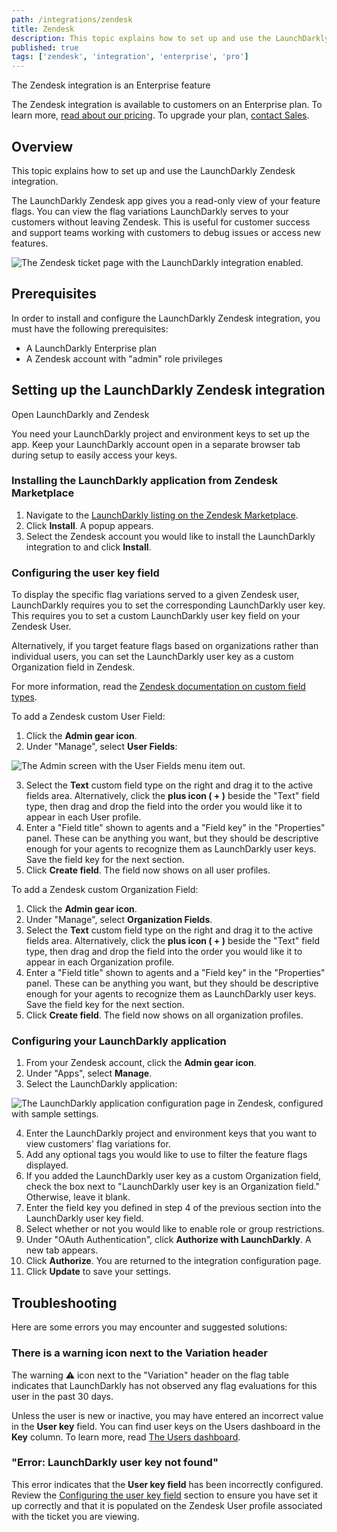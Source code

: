 ```yaml
---
path: /integrations/zendesk
title: Zendesk
description: This topic explains how to set up and use the LaunchDarkly Zendesk integration.
published: true
tags: ['zendesk', 'integration', 'enterprise', 'pro']
---
```


<Callout intent="primary">
<CalloutTitle>The Zendesk integration is an Enterprise feature</CalloutTitle>
<CalloutDescription>

The Zendesk integration is available to customers on an Enterprise plan. To learn more, [read about our pricing](https://launchdarkly.com/pricing/). To upgrade your plan, [contact Sales](https://launchdarkly.com/contact-sales/).

</CalloutDescription>
</Callout>

## Overview

This topic explains how to set up and use the LaunchDarkly Zendesk integration.

The LaunchDarkly Zendesk app gives you a read-only view of your feature flags. You can view the flag variations LaunchDarkly serves to your customers without leaving Zendesk. This is useful for customer success and support teams working with customers to debug issues or access new features.

![The Zendesk ticket page with the LaunchDarkly integration enabled.](zendesk-ticket-sidebar.png)

## Prerequisites

In order to install and configure the LaunchDarkly Zendesk integration, you must have the following prerequisites:

* A LaunchDarkly Enterprise plan
* A Zendesk account with "admin" role privileges

## Setting up the LaunchDarkly Zendesk integration

<Callout intent="info">
<CalloutTitle>Open LaunchDarkly and Zendesk</CalloutTitle>
<CalloutDescription>

You need your LaunchDarkly project and environment keys to set up the app. Keep your LaunchDarkly account open in a separate browser tab during setup to easily access your keys.

</CalloutDescription>
</Callout>

### Installing the LaunchDarkly application from Zendesk Marketplace

1. Navigate to the [LaunchDarkly listing on the Zendesk Marketplace](https://www.zendesk.com/marketplace/apps/support/474556/launchdarkly).
2. Click **Install**. A popup appears.
3. Select the Zendesk account you would like to install the LaunchDarkly integration to and click **Install**.

### Configuring the user key field

To display the specific flag variations served to a given Zendesk user, LaunchDarkly requires you to set the corresponding LaunchDarkly user key. This requires you to set a custom LaunchDarkly user key field on your Zendesk User.

Alternatively, if you target feature flags based on organizations rather than individual users, you can set the LaunchDarkly user key as a custom Organization field in Zendesk.

For more information, read the [Zendesk documentation on custom field types](https://support.zendesk.com/hc/en-us/articles/203661866-About-custom-field-types).

To add a Zendesk custom User Field:

1. Click the **Admin gear icon**.
2. Under "Manage", select **User Fields**:

![The Admin screen with the User Fields menu item out.](zendesk-manage-user-fields-callout.png)

3. Select the **Text** custom field type on the right and drag it to the active fields area. Alternatively, click the **plus icon ( + )** beside the "Text" field type, then drag and drop the field into the order you would like it to appear in each User profile.
4. Enter a "Field title" shown to agents and a "Field key" in the "Properties" panel. These can be anything you want, but they should be descriptive enough for your agents to recognize them as LaunchDarkly user keys. Save the field key for the next section.
5. Click **Create field**. The field now shows on all user profiles.

To add a Zendesk custom Organization Field:

1. Click the **Admin gear icon**.
2. Under "Manage", select **Organization Fields**.
3. Select the **Text** custom field type on the right and drag it to the active fields area. Alternatively, click the **plus icon ( + )** beside the "Text" field type, then drag and drop the field into the order you would like it to appear in each Organization profile.
4. Enter a "Field title" shown to agents and a "Field key" in the "Properties" panel. These can be anything you want, but they should be descriptive enough for your agents to recognize them as LaunchDarkly user keys. Save the field key for the next section.
5. Click **Create field**. The field now shows on all organization profiles.

### Configuring your LaunchDarkly application

1. From your Zendesk account, click the **Admin gear icon**.
2. Under "Apps", select **Manage**.
3. Select the LaunchDarkly application:

![The LaunchDarkly application configuration page in Zendesk, configured with sample settings.](zendesk-app-configuration.png)

4. Enter the LaunchDarkly project and environment keys that you want to view customers' flag variations for.
5. Add any optional tags you would like to use to filter the feature flags displayed.
6. If you added the LaunchDarkly user key as a custom Organization field, check the box next to "LaunchDarkly user key is an Organization field." Otherwise, leave it blank.
7. Enter the field key you defined in step 4 of the previous section into the LaunchDarkly user key field.
8. Select whether or not you would like to enable role or group restrictions.
9. Under "OAuth Authentication", click **Authorize with LaunchDarkly**. A new tab appears.
10. Click **Authorize**. You are returned to the integration configuration page.
11. Click **Update** to save your settings.

## Troubleshooting

Here are some errors you may encounter and suggested solutions:

### There is a warning icon next to the Variation header

The warning ⚠️ icon next to the "Variation" header on the flag table indicates that LaunchDarkly has not observed any flag evaluations for this user in the past 30 days.

Unless the user is new or inactive, you may have entered an incorrect value in the **User key** field. You can find user keys on the Users dashboard in the **Key** column. To learn more, read [The Users dashboard](/home/managing-users/users-dashboard).

### "Error: LaunchDarkly user key not found"

This error indicates that the **User key field** has been incorrectly configured. Review the [Configuring the user key field](#configuring-the-user-key-field) section to ensure you have set it up correctly and that it is populated on the Zendesk User profile associated with the ticket you are viewing.

